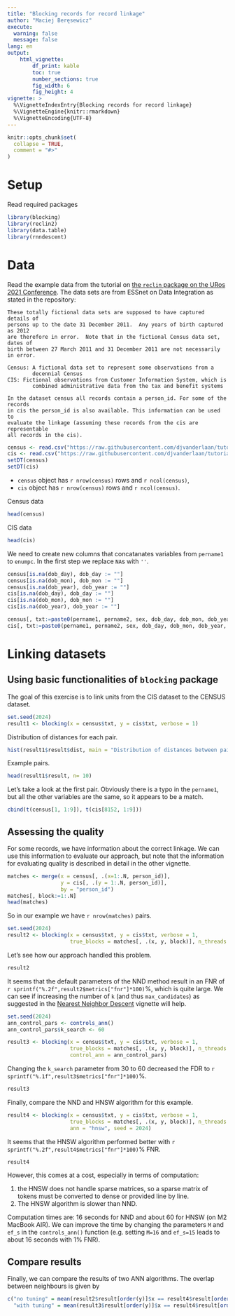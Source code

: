 ```yaml
---
title: "Blocking records for record linkage"
author: "Maciej Beręsewicz"
execute:
  warning: false
  message: false
lang: en
output: 
    html_vignette:
        df_print: kable
        toc: true
        number_sections: true
        fig_width: 6
        fig_height: 4
vignette: >
  %\VignetteIndexEntry{Blocking records for record linkage}
  %\VignetteEngine{knitr::rmarkdown}
  %\VignetteEncoding{UTF-8}
---
```


```r
knitr::opts_chunk$set(
  collapse = TRUE,
  comment = "#>"
)
```

# Setup

Read required packages

```r
library(blocking)
library(reclin2)
library(data.table)
library(rnndescent)
```

# Data

Read the example data from the tutorial on [the `reclin` package on the URos 2021 Conference](https://github.com/djvanderlaan/tutorial-reclin-uros2021). The data sets are from ESSnet on Data Integration as stated in the repository:

```
These totally fictional data sets are supposed to have captured details of
persons up to the date 31 December 2011.  Any years of birth captured as 2012
are therefore in error.  Note that in the fictional Census data set, dates of
birth between 27 March 2011 and 31 December 2011 are not necessarily in error.

Census: A fictional data set to represent some observations from a
        decennial Census
CIS: Fictional observations from Customer Information System, which is
        combined administrative data from the tax and benefit systems

In the dataset census all records contain a person_id. For some of the records
in cis the person_id is also available. This information can be used to
evaluate the linkage (assuming these records from the cis are representable 
all records in the cis). 
```

```r
census <- read.csv("https://raw.githubusercontent.com/djvanderlaan/tutorial-reclin-uros2021/main/data/census.csv")
cis <- read.csv("https://raw.githubusercontent.com/djvanderlaan/tutorial-reclin-uros2021/main/data/cis.csv")
setDT(census)
setDT(cis)
```

+ `census` object has `r nrow(census)` rows and `r ncol(census)`,
+ `cis` object has `r nrow(census)` rows and `r ncol(census)`.

Census data

```r
head(census)
```
CIS data

```r
head(cis)
```

We need to create new columns that concatanates variables from `pername1` to `enumpc`. In the first step we replace `NA`s with `''`. 

```r
census[is.na(dob_day), dob_day := ""]
census[is.na(dob_mon), dob_mon := ""]
census[is.na(dob_year), dob_year := ""]
cis[is.na(dob_day), dob_day := ""]
cis[is.na(dob_mon), dob_mon := ""]
cis[is.na(dob_year), dob_year := ""]

census[, txt:=paste0(pername1, pername2, sex, dob_day, dob_mon, dob_year, enumcap, enumpc)]
cis[, txt:=paste0(pername1, pername2, sex, dob_day, dob_mon, dob_year, enumcap, enumpc)]
```


# Linking datasets

## Using basic functionalities of `blocking` package

The goal of this exercise is to link units from the CIS dataset to the CENSUS dataset. 

```r
set.seed(2024)
result1 <- blocking(x = census$txt, y = cis$txt, verbose = 1)
```

Distribution of distances for each pair.

```r
hist(result1$result$dist, main = "Distribution of distances between pairs", xlab = "Distances")
```

Example pairs.

```r
head(result1$result, n= 10)
```

Let's take a look at the first pair. Obviously there is a typo in the `pername1`, but all the other variables are the same, so it appears to be a match.

```r
cbind(t(census[1, 1:9]), t(cis[8152, 1:9]))
```


## Assessing the quality

For some records, we have information about the correct linkage. We can use this information to evaluate our approach, but note that the information for evaluating quality is described in detail in the other vignette. 

```r
matches <- merge(x = census[, .(x=1:.N, person_id)],
                 y = cis[, .(y = 1:.N, person_id)],
                 by = "person_id")
matches[, block:=1:.N]
head(matches)
```

So in our example we have `r nrow(matches)` pairs.

```r
set.seed(2024)
result2 <- blocking(x = census$txt, y = cis$txt, verbose = 1,
                    true_blocks = matches[, .(x, y, block)], n_threads = 4)
```

Let's see how our approach handled this problem.

```r
result2
```

It seems that the default parameters of the NND method result in an FNR of `r sprintf("%.2f",result2$metrics["fnr"]*100)`%, which is quite large. We can see if increasing the number of `k` (and thus `max_candidates`) as suggested in the [Nearest Neighbor Descent
](https://jlmelville.github.io/rnndescent/articles/nearest-neighbor-descent.html) vignette will help. 


```r
set.seed(2024)
ann_control_pars <- controls_ann()
ann_control_pars$k_search <- 60

result3 <- blocking(x = census$txt, y = cis$txt, verbose = 1, 
                    true_blocks = matches[, .(x, y, block)], n_threads = 4, 
                    control_ann = ann_control_pars)
```

Changing the `k_search` parameter from 30 to 60 decreased the FDR to `r sprintf("%.1f",result3$metrics["fnr"]*100)`%.

```r
result3
```

Finally, compare the NND and HNSW algorithm for this example.

```r
result4 <- blocking(x = census$txt, y = cis$txt, verbose = 1, 
                    true_blocks = matches[, .(x, y, block)], n_threads = 4, 
                    ann = "hnsw", seed = 2024)
```

It seems that the HNSW algorithm performed better with `r sprintf("%.2f",result4$metrics["fnr"]*100)`% FNR. 

```r
result4
```

However, this comes at a cost, especially in terms of computation:

1. the HNSW does not handle sparse matrices, so a sparse matrix of tokens must be converted to dense or provided line by line.
2. The HNSW algorithm is slower than NND. 

Computation times are: 16 seconds for NND and about 60 for HNSW (on M2 MacBook AIR). We can improve the time by changing the parameters `M` and `ef_s` in the `controls_ann()` function (e.g. setting `M=16` and `ef_s=15` leads to about 16 seconds with 1\% FNR).

## Compare results

Finally, we can compare the results of two ANN algorithms. The overlap between neighbours is given by

```r
c("no tuning" = mean(result2$result[order(y)]$x == result4$result[order(y)]$x)*100,
  "with tuning" = mean(result3$result[order(y)]$x == result4$result[order(y)]$x)*100)
```

